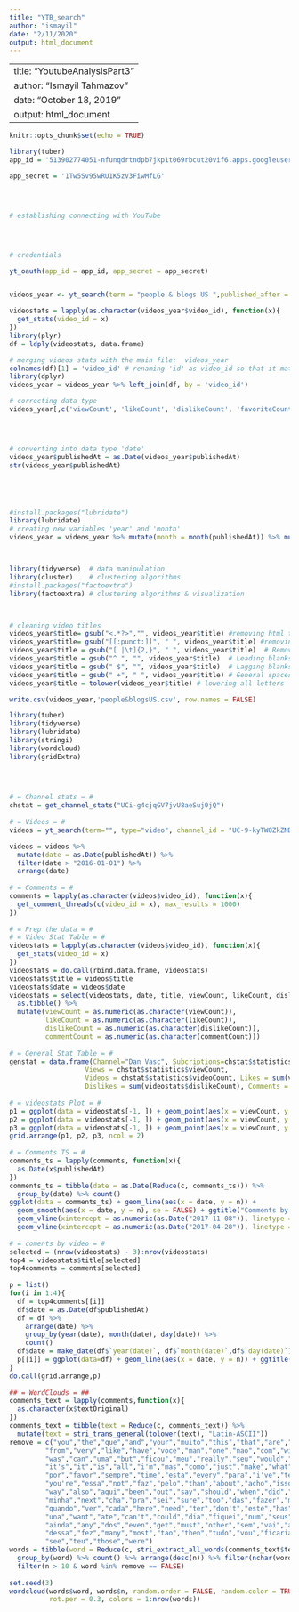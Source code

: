 ```yaml
---
title: "YTB_search"
author: "ismayil"
date: "2/11/2020"
output: html_document
---
```

---
title: "YoutubeAnalysisPart3"
author: "Ismayil Tahmazov"
date: "October 18, 2019"
output: html_document
---

```r
knitr::opts_chunk$set(echo = TRUE)
```

```r
library(tuber)
app_id = '513902774051-nfunqdrtndpb7jkp1t069rbcut20vif6.apps.googleusercontent.com'

app_secret = '1Tw5Sv95wRU1K5zV3FiwMfLG'




# establishing connecting with YouTube




# credentials 

yt_oauth(app_id = app_id, app_secret = app_secret)



```


```r



videos_year <- yt_search(term = "people & blogs US ",published_after = "2000-1-01T00:00:00Z", published_before = "2020-1-1T00:00:00Z")

videostats = lapply(as.character(videos_year$video_id), function(x){
  get_stats(video_id = x)
})
library(plyr)
df = ldply(videostats, data.frame)

# merging videos stats with the main file:  videos_year
colnames(df)[1] = 'video_id' # renaming 'id' as video_id so that it matches same coluimn in main table
library(dplyr)
videos_year = videos_year %>% left_join(df, by = 'video_id')

# correcting data type
videos_year[,c('viewCount', 'likeCount', 'dislikeCount', 'favoriteCount', 'commentCount')]=apply(videos_year[,c('viewCount', 'likeCount', 'dislikeCount', 'favoriteCount', 'commentCount')],2,as.numeric)




# converting into data type 'date'
videos_year$publishedAt = as.Date(videos_year$publishedAt)
str(videos_year$publishedAt)





#install.packages("lubridate")
library(lubridate)
# creating new variables 'year' and 'month'
videos_year = videos_year %>% mutate(month = month(publishedAt)) %>% mutate(year = year(publishedAt))



library(tidyverse)  # data manipulation
library(cluster)    # clustering algorithms
#install.packages("factoextra")
library(factoextra) # clustering algorithms & visualization



# cleaning video titles
videos_year$title= gsub("<.*?>","", videos_year$title) #removing html tags
videos_year$title= gsub("[[:punct:]]", " ", videos_year$title) #removing html tags
videos_year$title = gsub("[ |\t]{2,}", " ", videos_year$title)  # Remove tabs
videos_year$title = gsub("^ ", "", videos_year$title)  # Leading blanks
videos_year$title = gsub(" $", "", videos_year$title)  # Lagging blanks
videos_year$title = gsub(" +", " ", videos_year$title) # General spaces 
videos_year$title = tolower(videos_year$title) # lowering all letters

write.csv(videos_year,'people&blogsUS.csv', row.names = FALSE)
```


```r
library(tuber)
library(tidyverse)
library(lubridate)
library(stringi)
library(wordcloud)
library(gridExtra)
 


 
# = Channel stats = #
chstat = get_channel_stats("UCi-g4cjqGV7jvU8aeSuj0jQ")
 
# = Videos = #
videos = yt_search(term="", type="video", channel_id = "UC-9-kyTW8ZkZNDHQJ6FgpwQ")

videos = videos %>%
  mutate(date = as.Date(publishedAt)) %>%
  filter(date > "2016-01-01") %>%
  arrange(date)
 
# = Comments = #
comments = lapply(as.character(videos$video_id), function(x){
  get_comment_threads(c(video_id = x), max_results = 1000)
})
 
# = Prep the data = #
# = Video Stat Table = #
videostats = lapply(as.character(videos$video_id), function(x){
  get_stats(video_id = x)
})
videostats = do.call(rbind.data.frame, videostats)
videostats$title = videos$title
videostats$date = videos$date
videostats = select(videostats, date, title, viewCount, likeCount, dislikeCount, commentCount) %>%
  as.tibble() %>%
  mutate(viewCount = as.numeric(as.character(viewCount)),
         likeCount = as.numeric(as.character(likeCount)),
         dislikeCount = as.numeric(as.character(dislikeCount)),
         commentCount = as.numeric(as.character(commentCount)))
 
# = General Stat Table = #
genstat = data.frame(Channel="Dan Vasc", Subcriptions=chstat$statistics$subscriberCount,
                   Views = chstat$statistics$viewCount,
                   Videos = chstat$statistics$videoCount, Likes = sum(videostats$likeCount),
                   Dislikes = sum(videostats$dislikeCount), Comments = sum(videostats$commentCount))
 
# = videostats Plot = #
p1 = ggplot(data = videostats[-1, ]) + geom_point(aes(x = viewCount, y = likeCount))
p2 = ggplot(data = videostats[-1, ]) + geom_point(aes(x = viewCount, y = dislikeCount))
p3 = ggplot(data = videostats[-1, ]) + geom_point(aes(x = viewCount, y = commentCount))
grid.arrange(p1, p2, p3, ncol = 2)
 
# = Comments TS = #
comments_ts = lapply(comments, function(x){
  as.Date(x$publishedAt)
})
comments_ts = tibble(date = as.Date(Reduce(c, comments_ts))) %>%
  group_by(date) %>% count()
ggplot(data = comments_ts) + geom_line(aes(x = date, y = n)) +
  geom_smooth(aes(x = date, y = n), se = FALSE) + ggtitle("Comments by day")+
  geom_vline(xintercept = as.numeric(as.Date("2017-11-08")), linetype = 2,color = "red")+
  geom_vline(xintercept = as.numeric(as.Date("2017-04-28")), linetype = 2,color = "red")
 
# = coments by video = #
selected = (nrow(videostats) - 3):nrow(videostats)
top4 = videostats$title[selected]
top4comments = comments[selected]
 
p = list()
for(i in 1:4){
  df = top4comments[[i]]
  df$date = as.Date(df$publishedAt)
  df = df %>%
    arrange(date) %>%
    group_by(year(date), month(date), day(date)) %>%
    count()
  df$date = make_date(df$`year(date)`, df$`month(date)`,df$`day(date)`)
  p[[i]] = ggplot(data=df) + geom_line(aes(x = date, y = n)) + ggtitle(top4[i])
}
do.call(grid.arrange,p)
 
## = WordClouds = ##
comments_text = lapply(comments,function(x){
  as.character(x$textOriginal)
})
comments_text = tibble(text = Reduce(c, comments_text)) %>%
  mutate(text = stri_trans_general(tolower(text), "Latin-ASCII"))
remove = c("you","the","que","and","your","muito","this","that","are","for","cara",
         "from","very","like","have","voce","man","one","nao","com","with","mais",
         "was","can","uma","but","ficou","meu","really","seu","would","sua","more",
         "it's","it","is","all","i'm","mas","como","just","make","what","esse","how",
         "por","favor","sempre","time","esta","every","para","i've","tem","will",
         "you're","essa","not","faz","pelo","than","about","acho","isso",
         "way","also","aqui","been","out","say","should","when","did","mesmo",
         "minha","next","cha","pra","sei","sure","too","das","fazer","made",
         "quando","ver","cada","here","need","ter","don't","este","has","tambem",
         "una","want","ate","can't","could","dia","fiquei","num","seus","tinha","vez",
         "ainda","any","dos","even","get","must","other","sem","vai","agora","desde",
         "dessa","fez","many","most","tao","then","tudo","vou","ficaria","foi","pela",
         "see","teu","those","were")
words = tibble(word = Reduce(c, stri_extract_all_words(comments_text$text))) %>%
  group_by(word) %>% count() %>% arrange(desc(n)) %>% filter(nchar(word) >= 3) %>%
  filter(n > 10 & word %in% remove == FALSE) 
 
set.seed(3)
wordcloud(words$word, words$n, random.order = FALSE, random.color = TRUE,
          rot.per = 0.3, colors = 1:nrow(words))
```

